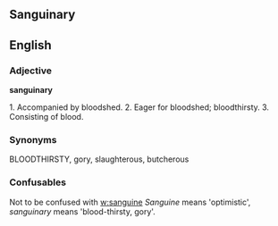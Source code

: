 == Sanguinary ==

==English==


===Adjective===

'''sanguinary'''

1. Accompanied by bloodshed. 
2. Eager for bloodshed; bloodthirsty. 
3. Consisting of blood. 


===Synonyms===
BLOODTHIRSTY, gory, slaughterous, butcherous



===Confusables===
Not to be confused with [[w:sanguine]]  ''Sanguine'' means 'optimistic', ''sanguinary'' means 'blood-thirsty, gory'.